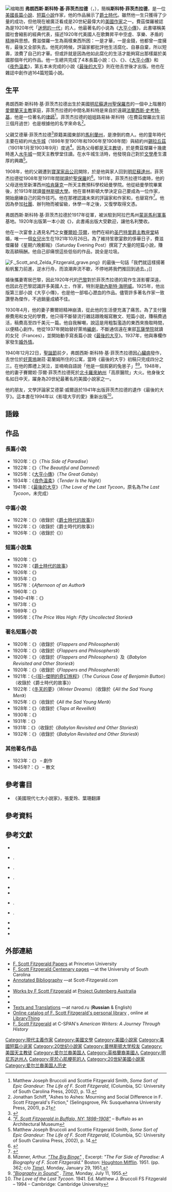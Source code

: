 {{Refimprove|time=2021-08-14T12:17:17+00:00}}
{{NoteTA
|T=zh-hant:法蘭西斯·史考特·費茲傑羅;zh-hans:弗朗西斯·斯科特·菲茨杰拉德;
|G1=文學
|1=zh-hant:法蘭西斯;zh-hans:弗朗西斯;
|2=zh-hant:費茲傑羅;zh-hans:菲茨杰拉德;
|3=zh-hant:史考特;zh-hans:斯科特;
}}
{{Infobox Biography
| subject_name   = 斯科特·菲茨杰拉德<br/><small>F. Scott Fitzgerald</small>
| image_name     = F Scott Fitzgerald 1921.jpg
| image_size     = 200px
| image_caption  = 大約1921年的費茲傑羅
| birthdate = {{birth date|df=yes|1896|9|24}}
| place_of_birth = [[美國|美國]][[明尼蘇達州|明尼蘇達州]][[聖保羅市|聖保羅市]]
| deathdate = {{death date and age|df=yes|1940|12|21|1896|9|24}}
| place_of_death = [[美國|美國]][[加利福尼亚州|加利福尼亚州]][[好莱坞|好莱坞]]
| occupation     =[[小說家|小說家]]
| family       = 賽爾妲·莎爾·菲茨杰拉德
| nationality = 美國
| period      = 1920年–1940年
| genre       = [[現代主義|現代主義]]
| movement    = [[迷惘的一代|迷惘的一代]]
| alma_mater = [[普林斯顿大学|普林斯顿大学]]
| signature      = F Scott Fitzgerald Signature.svg
}}
[[File:Francis_Scott_Fitzgerald_1937_June_4_(1)_(photo_by_Carl_van_Vechten).jpg|缩略图]]
'''弗朗西斯·斯科特·基·菲茨杰拉德'''（{{lang-en|'''Francis Scott Key Fitzgerald'''}}，{{bd|1896年|9月24日|1940年|12月21日|catIdx=Fitzgerald, Francis Scott}}），簡稱'''斯科特·菲茨杰拉德'''，是一位[[美國|美國]][[長篇小說|長篇小說]]、[[短篇小說|短篇小說]]作家，他的作品展示了[[爵士時代|爵士時代]]。雖然他一生只獲得了少量的成功，但他現在被廣泛看成是20世紀最偉大的[[美國文學|美國作家]]之一。費茲傑羅被認為是1920年代「[[迷惘的一代|迷惘的一代]]」的人，他最著名的小说為《[[大亨小傳|大亨小傳]]》，此書堪稱美國社會縮影的經典代表，描述1920年代美國人在歌舞昇平中空虛、享樂、矛盾的[[精神|精神]]與思想。費滋傑羅一生為兩樣東西所困：一是才華，一是金錢，他都曾一度擁有，最後又全部失去。他死的時候，評論家都批評他生活腐化、自暴自棄，所以短壽，浪費了自己的才華。但或許就是因為他如此腐化的生活才能夠寫出那樣屬於美國那個年代的作品。他一生總共完成了4本長篇小說：《{{link-en|塵世樂園|This Side of Paradise}}》、《{{link-en|美麗與毀滅|The Beautiful and Damned}}》、《[[大亨小傳|大亨小傳]]》和《[[夜色温柔|夜色温柔]]》，第五本未完成的小說《[[最後的大亨|最後的大亨]]》則在他去世後才出版。他也在雜誌中創作過164篇短篇小說。

== 生平 ==
弗朗西斯·斯科特·基·菲茨杰拉德出生於美國[[明尼蘇達州|明尼蘇達州]][[聖保羅市|聖保羅市]]的一個中上階層的[[愛爾蘭天主教|愛爾蘭天主教]]家庭，菲茨杰拉德的中間名斯科特是來自於遠親[[法蘭西斯·史考特·基|法蘭西斯·史考特·基]]，他是一位著名的[[律師|律師]]<ref>Matthew Joseph Bruccoli and Scottie Fitzgerald Smith, ''Some Sort of Epic Grandeur: The Life of F. Scott Fitzgerald'', (Columbia, SC: University of South Carolina Press, 2002), p. 13.</ref>。菲茨杰拉德的姐姐路易絲·斯科特（在費茲傑羅出生前三個月過世）也是根據他的名字來命名<ref>Jonathan Schiff, "Ashes to Ashes:  Mourning and Social Difference in F. Scott Fitzgerald's Fiction," (Selingsgrove, PA:  Susquehanna University Press, 2001), p.21</ref>。

父親艾德華·菲茨杰拉德<ref>{{Cite web |url=http://hermes.hrc.ntu.edu.tw/lctd/asp/authors/00124/introduction.htm |title=存档副本 |accessdate=2012-10-15 |archive-date=2017-09-20 |archive-url=https://web.archive.org/web/20170920142252/http://hermes.hrc.ntu.edu.tw/lctd/asp/authors/00124/introduction.htm/ |dead-url=yes }}</ref>原籍美國東部的[[馬利蘭州|馬利蘭州]]，是潦倒的商人。他的童年時代主要在紐約州[[水牛城|水牛城]]（1898年至1901年和1906年至1908年間）與紐約州[[锡拉丘兹_(纽约州)|錫拉丘茲]]（1901年1月至1903年9月）度過<ref name="buffaloah.com">[http://www.buffaloah.com/a/fitzbflo/fitzbflo.html ''"F. Scott Fitzgerald in Buffalo, NY: 1898–1908"''] {{Wayback|url=http://www.buffaloah.com/a/fitzbflo/fitzbflo.html |date=20121018103523 }} – Buffalo as an Architectural Museum</ref>。因為父母都是[[天主教|天主教]]徒，於是費茲傑羅十幾歲時進入[[水牛城|水牛城]]一間天主教學堂住讀。在水牛城生活時，他發現自己對於[[文學|文學]]產生濃厚的興趣<ref>Matthew Joseph Bruccoli and Scottie Fitzgerald Smith, ''Some Sort of Epic Grandeur: The Life of F. Scott Fitzgerald'', (Columbia, SC: University of South Carolina Press, 2002), p. 14.</ref>。

1908年，他的父親遭到[[宝洁|寶潔家品公司]]開除，於是他與家人回到[[明尼蘇達州|明尼蘇達州]]。菲茨杰拉德從1908年至1911年間就讀於[[聖保羅|聖保羅]]的{{tsl|en|St. Paul Academy and Summit School|聖保羅學院}}<ref>{{cite web |url=http://www.kirjasto.sci.fi/fsfitzg.htm |title=F(rances) Scott (Key) Fitzgerald |author=Petri Liukkonen |year=2008 |accessdate=25 October 2009 |deadurl=yes |archiveurl=https://web.archive.org/web/20150210175324/http://www.kirjasto.sci.fi/fsfitzg.htm |archivedate=2015年2月10日 }}</ref>。1911年，菲茨杰拉德15歲時，他的父母送他至新澤西州[[哈肯薩克_(新澤西州)|哈肯薩克]]一所天主教預科學校紐曼學院。他從紐曼學院畢業後，於1913年就讀[[普林斯頓大學|普林斯頓大學]]。他在普林斯頓大學決定自己要成為一位作家，開始磨練自己的寫作技巧。他在那裡認識未來的評論家和作家{{tsl|en|Edmund Wilson|艾德蒙·威爾遜}}和{{tsl|en|John Peale Bishop|約翰·皮爾}}，也替{{tsl|en|Princeton Triangle Club|普林斯頓三角俱樂部}}寫作<ref>{{Cite web |url=http://theprince.princeton.edu/princetonperiodicals/cgi-bin/princetonperiodicals?a=d&d=Princetonian19670615-01.2.81&srpos=2&e=-------en-20--1--txt-IN- |title=存档副本 |accessdate=2012-10-15 |archive-date=2016-01-21 |archive-url=https://web.archive.org/web/20160121094427/http://theprince.princeton.edu/princetonperiodicals/cgi-bin/princetonperiodicals?a=d&d=Princetonian19670615-01.2.81&srpos=2&e=-------en-20--1--txt-IN- |dead-url=no }}</ref>。他因為參加[[社團|社團]]、辦刊物而被留級，休學一年之後，又復學取得文憑。

弗朗西斯·斯科特·基·菲茨杰拉德於1917年從軍，被派駐到阿拉巴馬州[[蒙哥馬利|蒙哥馬利]][[軍事|軍事]]基地。1920年出版第一本小說《{{link-en|塵世樂園|This Side of Paradise}}》，此書甫出版大受歡迎，讓他名利雙收。

他在一次宴會上遇見名門之女[[賽爾妲·莎爾|賽爾妲·莎爾]]，他們在紐約[[圣巴特里爵主教座堂_(纽约)|圣巴特里爵主教座堂]]結婚，唯一一個[[女兒|女兒]]{{tsl|en|Frances Scott Fitzgerald|弗朗西絲·斯科特·菲茨杰拉德|-{zh-hant:弗朗西絲;zh-tw:法蘭西絲;zh-cn:弗朗西絲;}-·斯科特·菲茨杰拉德}}出生在1921年10月26日。為了維持笙歌宴飲的侈華日子，費滋傑羅替《星期六晚郵報》（Saturday Evening Post）撰寫了大量的短篇小說，賺取高額稿酬。他自己卻痛恨這些低俗的作品，說全是垃圾。

[[File:F._Scott_and_Zelda_Fitzgerald_grave.png|thumb]]》的最後一句話「我們就這樣揚著船帆奮力前進，逆水行舟，而浪潮奔流不歇，不停地將我們推回到過去。」]]

婚後攜妻寄居巴黎，因此1920年代的[[巴黎|巴黎]]對於菲茨杰拉德的寫作生涯影響深遠，也因此在巴黎認識許多美國人士，作家，特別是[[歐內斯特·海明威|歐內斯特·海明威]]。1925年，他出版第三部小說《大亨小傳》，也是他一部嘔心瀝血的作品。儘管許多著名作家一致讚譽為傑作，不過銷量成績不佳。

1930年4月，他的妻子賽爾妲精神崩潰，從此他的生活便充滿了痛苦。為了支付醫療費用和女兒的學費，他只得不斷替流行雜誌跟晚報寫散文、短篇小說，賺稿費過活，稿費高至四千美元一篇。他自我解嘲，說這是用粗製濫造的東西來換取時間，以便精心創作。他從1937年開始替好萊塢[[編劇|編劇]]，不斷通信遠在東部[[瓦薩學院|瓦薩學院]]就讀的女兒（Frances），並開始動手寫長篇小說《[[最後的大亨|最後的大亨]]》。1937年，他與專欄作家{{tsl|en|Sheilah Graham|謝菈·葛蘭姆}}發生[[婚外情|婚外情]]。

1940年12月22日，[[聖誕節|聖誕節]]前夕，弗朗西斯·斯科特·基·菲茨杰拉德因[[心臟病|心臟病]]發作，去世位於[[好萊塢|好萊塢]]謝菈·葛蘭姆所住的公寓，當時《最後的大亨》初稿只完成四分之三。{{link-en|多蘿西·帕克|Dorothy Parker}}在他的葬禮上哭泣，並喃喃自語說「他是一個貧窮的兔崽子」<ref name=Mizener-1951>Mizener, Arthur. [http://www.time.com/time/magazine/printout/0,8816,821502,00.html ''"The Big Binge"''] {{Webarchive|url=https://archive.is/20130204161419/http://www.time.com/time/magazine/printout/0,8816,821502,00.html |date=2013-02-04 }}, Excerpt: ''"The Far Side of Paradise: A Biography of F. Scott Fitzgerald."'' Boston: [[Houghton_Mifflin|Houghton Mifflin]]. 1951. (pp. 362; c/o ''[[Time_(magazine)|Time]]''), Monday, January 29, 1951,</ref><ref>[http://www.time.com/time/printout/0,8816,807350,00.html ''"Biography in Sound"''] {{Webarchive|url=https://archive.today/20130204223000/http://www.time.com/time/printout/0,8816,807350,00.html |date=2013-02-04 }}. ''[[Time_(magazine)|Time]]'', Monday, July 11, 1955.</ref>。1948年，他的妻子賽爾妲·莎爾·菲茨杰拉德死於[[北卡羅來納州|北卡羅來納州]]「高原醫院」大火。他身後文名如日中天，躍身為20世紀最著名的美國小說家之一。

他的朋友，文學評論家艾德蒙·威爾遜於1941年出版菲茨杰拉德的遺作《最後的大亨》。這本書在1994年以《影壇大亨的愛》重新出版<ref>''The Love of the Last Tycoon''. 1941. Ed. Matthew J. Bruccoli
FS Fitzgerald – 1994 – Cambridge: Cambridge University</ref>。

==語錄==
{{cquote|在靈魂的漫漫黑夜中，每一天都是凌晨三點。}}
{{cquote|每個人的青春都是一場夢，一種化學的瘋狂。}}
{{cquote|于是我们奋力向前划，逆流向上的小舟，不停地倒退，进入过去。}}
{{cquote|To be young, to be bound for the far hills, to be going where happiness hung from a tree, a ring to be tilted for, a bright garland to be won—It was still a realisable thing, we thought, still a harbour from the dullness and the tears and disillusion of all the stationary world.}}
{{cquote|Cut out all those exclamation points, an exclamation point is like laughing at your own joke.}}

== 作品 ==
=== 長篇小說 ===
* 1920年：《{{link-en|塵世樂園|This Side of Paradise}}》（''This Side of Paradise''）
* 1922年：《{{link-en|美麗與毀滅|The Beautiful and Damned}}》（''The Beautiful and Damned''）
* 1925年：《[[大亨小傳|大亨小傳]]》（''The Great Gatsby''）
* 1934年：《[[夜色温柔|夜色温柔]]》（''Tender Is the Night''）
* 1941年：《[[最後的大亨|最後的大亨]]》（''The Love of the Last Tycoon''，原名為''The Last Tycoon''，未完成）

=== 中篇小說 ===
* 1922年：《''{{link-en|The Diamond as Big as the Ritz|The Diamond as Big as the Ritz}}''》（收錄於《[[爵士時代的故事|爵士時代的故事]]》）
* 1922年：《''{{link-en|May Day (short story)|May Day (short story)|May Day}}''》（收錄於《爵士時代的故事》）
* 1926年：《''{{link-en|富家子|The Rich Boy}}''》（收錄於《''{{link-en|All the Sad Young Men|All the Sad Young Men}}''》）

=== 短篇小說集 ===
* 1920年：《''{{link-en|Flappers and Philosophers|Flappers and Philosophers}}''》
* 1922年：《[[爵士時代的故事|爵士時代的故事]]》
* 1926年：《''{{link-en|All the Sad Young Men|All the Sad Young Men}}''》
* 1935年：《''{{link-en|Taps at Reveille|Taps at Reveille}}''》
* 1957年：《''Afternoon of an Author''》
* 1960年：《''{{link-en|Babylon Revisited and Other Stories|Babylon Revisited and Other Stories}}''》
* 1940–41年：《''{{link-en|The Pat Hobby Stories|The Pat Hobby Stories}}''》
* 1973年：《''{{link-en|The Basil and Josephine Stories|The Basil and Josephine Stories}}''》
* 1989年：《''{{link-en|The Short Stories of F. Scott Fitzgerald|The Short Stories of F. Scott Fitzgerald}}''》
* 1995年：《''The Price Was High: Fifty Uncollected Stories''》

=== 著名短篇小說 ===
* 1920年：《''{{link-en|Bernice Bobs Her Hair|Bernice Bobs Her Hair}}''》（收錄於《''Flappers and Philosophers''》）
* 1920年：《''{{link-en|Head and Shoulders (story)|Head and Shoulders (story)|Head and Shoulders}}''》（收錄於《''Flappers and Philosophers''》）
* 1920年：《''{{link-en|The Ice Palace|The Ice Palace}}''》（收錄於《''Flappers and Philosophers''》及《''Babylon Revisited and Other Stories''》）
* 1920年：《''{{link-en|The Offshore Pirate|The Offshore Pirate}}''》（收錄於《''Flappers and Philosophers''》）
* 1921年：《[[班傑明的奇幻旅程_(短篇小說)|-{班}-傑明的奇幻旅程]]》（''The Curious Case of Benjamin Button''）（收錄於《爵士時代的故事》）
* 1922年：《[[冬天的夢|冬天的夢]]》（''Winter Dreams''）（收錄於《''All the Sad Young Men''》）
* 1925年：《''{{link-en|The Baby Party|The Baby Party}}''》（收錄於《''All the Sad Young Men''》）
* 1928年：《''{{link-en|The Freshest Boy|The Freshest Boy}}''》（收錄於《''Taps at Reveille''》）
* 1930年：《''{{link-en|The Bridal Party|The Bridal Party}}''》
* 1931年：《''{{link-en|A New Leaf (short story)|A New Leaf (short story)|A New Leaf}}''》
* 1931年：《''{{link-en|Babylon Revisited|Babylon Revisited}}''》（收錄於《''Babylon Revisited and Other Stories''》）
* 1932年：《''{{link-en|Crazy Sunday|Crazy Sunday}}''》（收錄於《''Babylon Revisited and Other Stories''》）

=== 其他著名作品 ===
* 1923年：《''{{link-en|The Vegetable, or From President to Postman|The Vegetable, or From President to Postman}}''》 – 劇作
* 1945年?：《''{{link-en|The Crack-Up|The Crack-Up}}''》 – 散文

== 參考書目 ==
* 《美國現代七大小說家》，張愛玲、葉珊翻譯

==參考資料==
{{Reflist|colwidth=30em}}

==參考文獻==
* {{Citation | last = Bruccoli | first = Matthew Joseph (ed.) | authorlink = Matthew Bruccoli | title = F. Scott Fitzgerald's The Great Gatsby: A Literary Reference | year = 2000 | publisher = Carroll & Graf Publishers | location = New York | isbn = 0-7867-0996-0 }}
* {{Citation | last = Bruccoli | first = Matthew Joseph |  title = Some Sort of Epic Grandeur: The Life of F. Scott Fitzgerald | edition = 2nd rev.  | year = 2002 | publisher = University of South Carolina Press | location = [[Columbia,_South_Carolina|Columbia, SC]]| isbn = 1-57003-455-9 }}.
* {{Citation | last = Bryer | first = Jackson R. | last2 = Barks | first2 = Cathy W. (eds.) | title = Dear Scott, Dearest Zelda: The Love Letters of F. Scott and Zelda Fitzgerald | year = 2002 | publisher = [[St._Martin's_Press|St. Martin's Press]] | isbn = 0-312-26875-0 | location = New York}}.
* {{Citation | last = Cline | first = Sally | title = Zelda Fitzgerald: Her Voice in Paradise | year = 2003 | publisher = [[Arcade_Publishing|Arcade Publishing]] | location = New York | isbn = 1-55970-688-0 }}.
* {{Citation | last = Curnutt | first = Kirk (ed.) | title = A Historical Guide to F. Scott Fitzgerald | year = 2004 | publisher = Oxford University Press | location = Oxford | isbn = 0-19-515302-2 }}
* {{Citation | last=Donaldson | first = Scott | title = Fool for Love:  F. Scott Fitzgerald | year = 1983 | publisher = Congdon and Weed | location = New York | isbn = 0-312-92209-4}}
* {{Citation | last = Milford | first = Nancy | authorlink = Nancy Milford | title = Zelda: A Biography | year = 1970 | publisher = [[Harper_&_Row|Harper & Row]] | location = New York }}.
* {{Citation | last = Mizener | first = Arthur | title = The Far Side of Paradise: A Biography of F. Scott Fitzgerald |  year = 1951 | location = Boston | publisher = [[Houghton_Mifflin|Houghton Mifflin]] }}.
* {{Citation | last = Prigozy | first = Ruth (ed.) | title = The Cambridge Companion to F. Scott Fitzgerald | year = 2002 | location = Cambridge | publisher = Cambridge University Press | isbn = 0-521-62447-9 | url = http://books.google.com/?id=S8ge74PaZdwC&printsec=frontcover}}
* {{Citation | last = Schiff | first= Jonathan | title = Ashes to Ashes:  Mourning and Social Difference in F. Scott Fitzgerald's Fiction | publisher = Susquehanna University Press | location = Selingsgrove, PA | isbn = 1-57591-046-2 | year = + 2001 }}
* {{Citation | last = Michaux | first=Agnes | title = Zelda | publisher = Flammarion | location = Paris, France | isbn = 978-2-08-068777-7 | year = 2006 }}

== 外部連結 ==
{{sister project links|wikt=no|b=no|q=en:F. Scott Fitzgerald|s=en:Author:F. Scott Fitzgerald|commons=F. Scott Fitzgerald|n=no|v=no|species=no|author=no}}
* [http://library.princeton.edu/libraries/firestone/rbsc/aids/fitzadd/ F. Scott Fitzgerald Papers] {{Wayback|url=http://library.princeton.edu/libraries/firestone/rbsc/aids/fitzadd/ |date=20120617203858 }} at Princeton University
* [http://www.sc.edu/fitzgerald/index.html F. Scott Fitzgerald Centenary pages] {{Wayback|url=http://www.sc.edu/fitzgerald/index.html |date=20121016055321 }}—at the University of South Carolina
* [http://www.scott-fitzgerald.com/ Annotated Bibliography] {{Wayback|url=http://www.scott-fitzgerald.com/ |date=20120713114802 }}—at Scott-Fitzgerald.com
* {{gutenberg author| id=F.+Scott+Fitzgerald | name=F. Scott Fitzgerald}}
* [http://gutenberg.net.au/plusfifty-a-m.html#letterF Works by F Scott Fitzgerald] {{Wayback|url=http://gutenberg.net.au/plusfifty-a-m.html#letterF |date=20121113135734 }} at [http://gutenberg.net.au Project Gutenberg Australia] {{Wayback|url=http://gutenberg.net.au/ |date=20060814093840 }}
* {{worldcat id|id=lccn-n79-6871}}
* {{Find a Grave|344}}
* [http://fitzgerald.narod.ru/ Texts and Translations] {{Wayback|url=http://fitzgerald.narod.ru/ |date=20121001160257 }}—at narod.ru ('''Russian''' & English)
* [http://www.librarything.com/profile/FScottFitzgerald Online catalog of F. Scott Fitzgerald's personal library] {{Wayback|url=http://www.librarything.com/profile/FScottFitzgerald |date=20121018001404 }}, online at [[LibraryThing|LibraryThing]]
*[http://www.americanwriters.org/writers/fitzgerald.asp F. Scott Fitzgerald] {{Wayback|url=http://www.americanwriters.org/writers/fitzgerald.asp |date=20120422144250 }} at C-SPAN's ''American Writers: A Journey Through History''

{{大亨小傳}}
{{Authority control}}
{{DEFAULTSORT:Fitzgerald, Francis Scott}}
[[Category:現代主義作家|Category:現代主義作家]]
[[Category:美國文學|Category:美國文學]]
[[Category:美國小說家|Category:美國小說家]]
[[Category:美國短篇小说家|Category:美國短篇小说家]]
[[Category:20世纪小說家|Category:20世纪小說家]]
[[Category:普林斯顿大学校友|Category:普林斯顿大学校友]]
[[Category:美国天主教徒|Category:美国天主教徒]]
[[Category:爱尔兰裔美国人|Category:爱尔兰裔美国人]]
[[Category:英格蘭裔美國人|Category:英格蘭裔美國人]]
[[Category:明尼苏达州人|Category:明尼苏达州人]]
[[Category:死於心肌梗死的人|Category:死於心肌梗死的人]]
[[Category:20世紀美國小說家|Category:20世紀美國小說家]]
[[Category:爱尔兰裔美国人历史|Category:爱尔兰裔美国人历史]]
